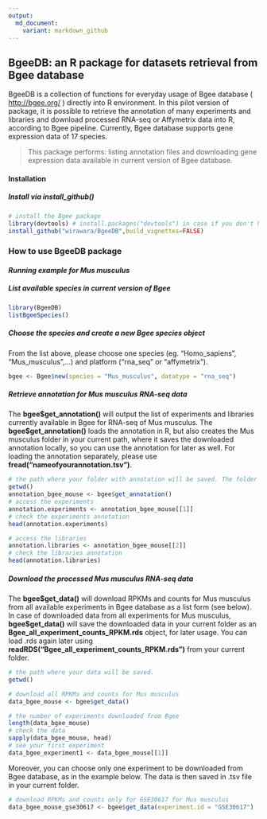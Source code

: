 ```yaml
---
output:
  md_document:
    variant: markdown_github
---
```


## **BgeeDB: an R package for datasets retrieval from Bgee database**

BgeeDB is a collection of functions for everyday usage of Bgee database ( <http://bgee.org/> ) directly into R environment. In this pilot version of package, it is possible to retrieve the annotation of many experiments and libraries and download processed RNA-seq or Affymetrix data into R, according to Bgee pipeline. Currently, Bgee database supports gene expression data of 17 species.

> This package performs: listing annotation files and downloading gene expression data available in current version of Bgee database.


#### **Installation**

##### Install via install_github()

```r
# install the Bgee package
library(devtools) # install.packages("devtools") in case if you don't have devtools installed
install_github("wirawara/BgeeDB",build_vignettes=FALSE)
```

### **How to use BgeeDB package**

#### *Running example for Mus musculus*

##### List available species in current version of Bgee

```r
library(BgeeDB)
listBgeeSpecies()
```

##### Choose the species and create a new Bgee species object

From the list above, please choose one species (eg. "Homo_sapiens", "Mus_musculus",...) and platform ("rna_seq" or "affymetrix").

```r
bgee <- Bgee$new(species = "Mus_musculus", datatype = "rna_seq")
```

##### Retrieve annotation for Mus musculus RNA-seq data

The __bgee\$get_annotation()__ will output the list of experiments and libraries currently available in Bgee for RNA-seq of Mus musculus. The __bgee\$get_annotation()__ loads the annotation in R, but also creates the Mus musculus folder in your current path, where it saves the downloaded annotation locally, so you can use the annotation for later as well. For loading the annotation separately, please use __fread("nameofyourannotation.tsv")__. 

```r
# the path where your folder with annotation will be saved. The folder is named after your chosen species.
getwd()
annotation_bgee_mouse <- bgee$get_annotation()
# access the experiments
annotation.experiments <- annotation_bgee_mouse[[1]]
# check the experiments annotation
head(annotation.experiments)

# access the libraries
annotation.libraries <- annotation_bgee_mouse[[2]]
# check the libraries annotation
head(annotation.libraries)

```

##### Download the processed Mus musculus RNA-seq data 

The __bgee\$get_data()__ will download RPKMs and counts for Mus musculus from all available experiments in Bgee database as a list form (see below). In case of downloaded data from all experiments for Mus musculus, __bgee\$get_data()__ will save the downloaded data in your current folder as an __Bgee_all_experiment_counts_RPKM.rds__ object, for later usage. You can load .rds again later using __readRDS("Bgee_all_experiment_counts_RPKM.rds")__ from your current folder.

```r
# the path where your data will be saved. 
getwd()

# download all RPKMs and counts for Mus musculus
data_bgee_mouse <- bgee$get_data()

# the number of experiments downloaded from Bgee
length(data_bgee_mouse)
# check the data
sapply(data_bgee_mouse, head)
# see your first experiment
data_bgee_experiment1 <- data_bgee_mouse[[1]]
```

Moreover, you can choose only one experiment to be downloaded from Bgee database, as in the example below. The data is then saved in .tsv file in your current folder.
```r
# download RPKMs and counts only for GSE30617 for Mus musculus
data_bgee_mouse_gse30617 <- bgee$get_data(experiment.id = "GSE30617")
```



